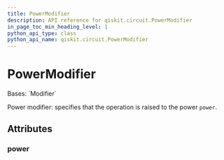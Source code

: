 ```yaml
---
title: PowerModifier
description: API reference for qiskit.circuit.PowerModifier
in_page_toc_min_heading_level: 1
python_api_type: class
python_api_name: qiskit.circuit.PowerModifier
---
```


# PowerModifier

<Class id="qiskit.circuit.PowerModifier" github="https://github.com/qiskit/qiskit/tree/stable/0.45/qiskit/circuit/annotated_operation.py" signature="qiskit.circuit.PowerModifier(power)">
  Bases: `Modifier`

  Power modifier: specifies that the operation is raised to the power `power`.

  ## Attributes

  ### power

  <Attribute id="qiskit.circuit.PowerModifier.power" name="power" attributeTypeHint="float" />
</Class>

